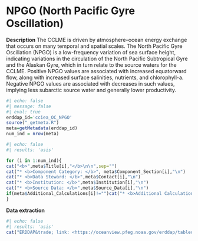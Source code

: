 # NPGO (North Pacific Gyre Oscillation)

**Description** The CCLME is driven by atmosphere–ocean energy exchange that occurs on many temporal and spatial scales. The North Pacific Gyre Oscillation (NPGO) is a low-frequency variation of sea surface height, indicating variations in the circulation of the North Pacific Subtropical Gyre and the Alaskan Gyre, which in turn relate to the source waters for the CCLME. Positive NPGO values are associated with increased equatorward flow, along with increased surface salinities, nutrients, and chlorophyll-a. Negative NPGO values are associated with decreases in such values, implying less subarctic source water and generally lower productivity.

```r
#| echo: false
#| message: false
#| eval: true
erddap_id='cciea_OC_NPGO'
source("_getmeta.R")
meta=getMetadata(erddap_id)
num_ind = nrow(meta)
```

```r
#| echo: false
#| results: 'asis'

for (i in 1:num_ind){
cat("<b>",meta$Title[i],"</b>\n\n",sep="")
cat("* <b>Component Category: </b>", meta$Component_Section[i],"\n")
cat("* <b>Data Steward: </b>",meta$Contact[i],"\n")
cat("* <b>Institution: </b>",meta$Institution[i],"\n")
cat("* <b>Source Data: </b>",meta$Source_Data[i],"\n")
if(meta$Additional_Calculations[i]!="")cat("* <b>Additional Calculations: </b>",meta$Additional_Calculations[i],"\n")
}
```


**Data extraction**

```r
#| echo: false
#| results: 'asis'
cat("ERDDAP&trade; link: <https://oceanview.pfeg.noaa.gov/erddap/tabledap/",erddap_id,".html>",sep="")
```

